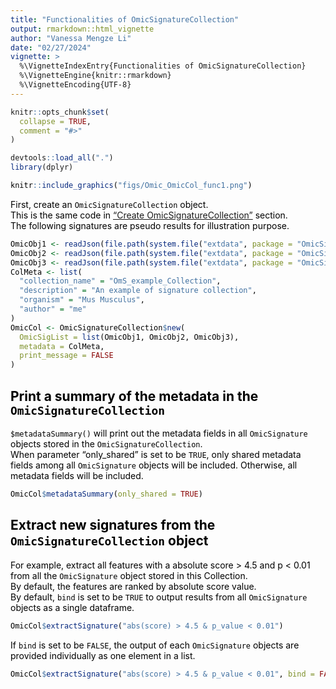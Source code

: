 ```yaml
---
title: "Functionalities of OmicSignatureCollection"
output: rmarkdown::html_vignette
author: "Vanessa Mengze Li"
date: "02/27/2024"
vignette: >
  %\VignetteIndexEntry{Functionalities of OmicSignatureCollection}
  %\VignetteEngine{knitr::rmarkdown}
  %\VignetteEncoding{UTF-8}
---
```


```r
knitr::opts_chunk$set(
  collapse = TRUE,
  comment = "#>"
)
```

```r
devtools::load_all(".")
library(dplyr)
```
<font color = "#000000">

```r
knitr::include_graphics("figs/Omic_OmicCol_func1.png")
```

First, create an `OmicSignatureCollection` object. \
This is the same code in ["Create OmicSignatureCollection"](https://montilab.github.io/OmicSignature/articles/CreateOmSC.html) section. \
The following signatures are pseudo results for illustration purpose. \
```r
OmicObj1 <- readJson(file.path(system.file("extdata", package = "OmicSignature"), "OmS_example_1.json"))
OmicObj2 <- readJson(file.path(system.file("extdata", package = "OmicSignature"), "OmS_example_2.json"))
OmicObj3 <- readJson(file.path(system.file("extdata", package = "OmicSignature"), "OmS_example_3.json"))
ColMeta <- list(
  "collection_name" = "OmS_example_Collection",
  "description" = "An example of signature collection",
  "organism" = "Mus Musculus",
  "author" = "me"
)
OmicCol <- OmicSignatureCollection$new(
  OmicSigList = list(OmicObj1, OmicObj2, OmicObj3),
  metadata = ColMeta,
  print_message = FALSE
)
```

## Print a summary of the metadata in the `OmicSignatureCollection`  
`$metadataSummary()` will print out the metadata fields in all `OmicSignature` 
objects stored in the `OmicSignatureCollection`.  
When parameter "only_shared" is set to be `TRUE`, only shared metadata fields 
among all `OmicSignature` objects will be included. Otherwise, all metadata 
fields will be included.
```r
OmicCol$metadataSummary(only_shared = TRUE)
```

## Extract new signatures from the `OmicSignatureCollection` object

For example, extract all features with a absolute score > 4.5 and p < 0.01 from all the `OmicSignature` object stored in this Collection. \
By default, the features are ranked by absolute score value. \
By default, `bind` is set to be `TRUE` to output results from all `OmicSignature` objects as a single dataframe. \
```r
OmicCol$extractSignature("abs(score) > 4.5 & p_value < 0.01")
```

If `bind` is set to be `FALSE`, the output of each `OmicSignature` objects are provided individually as one element in a list. \
```r
OmicCol$extractSignature("abs(score) > 4.5 & p_value < 0.01", bind = FALSE)
```

</font>
--
